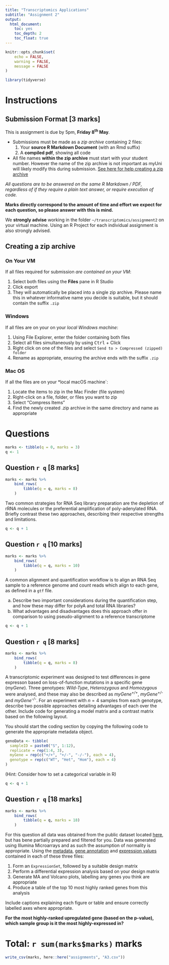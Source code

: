 ```yaml
---
title: "Transcriptomics Applications"
subtitle: "Assignment 2"
output: 
  html_document: 
    toc: yes
    toc_depth: 2
    toc_float: true
---
```


```r
knitr::opts_chunk$set(
    echo = FALSE, 
    warning = FALSE,
    message = FALSE
)
```

```r
library(tidyverse)
```

# Instructions

## Submission Format [3 marks]

This is assignment is due by 5pm, **Friday 8^th^ May**.

- Submissions must be made as a *zip archive* containing 2 files:
    1. Your **source R Markdown Document** (with an Rmd suffix)
    2. A **compiled pdf**, showing all code
- All file names **within the zip archive** must start with your student number.
However the name of the zip archive is not important as myUni will likely modify this during submission. [See here for help creating a zip archive](#creating-a-zip-archive)
    
*All questions are to be answered on the same R Markdown / PDF, regardless of if they require a plain text answer, or require execution of code.*

**Marks directly correspond to the amount of time and effort we expect for each question, so please answer with this is mind.**

We **strongly advise** working in the folder `~/transcriptomics/assignment2` on your virtual machine.
Using an R Project for each individual assignment is also strongly advised.

## Creating a zip archive {.tabset}

### On Your VM

If all files required for submission *are contained on your VM*:

1. Select both files using the **Files** pane in R Studio
2. Click export
3. They will automatically be placed into a single zip archive. Please name this in whatever informative name you decide is suitable, but it should contain the suffix `.zip`

### Windows

If all files are on your on your *local Windows machine*:

1. Using File Explorer, enter the folder containing both files
2. Select all files simultaneously by using <kbd>Ctrl</kbd> + Click
3. Right click on one of the files and select `Send to > Compressed (zipped) folder`
4. Rename as appropriate, ensuring the archive ends with the suffix `.zip`

### Mac OS

If all the files are on your *local macOS machine`:

1. Locate the items to zip in the Mac Finder (file system)
2. Right-click on a file, folder, or files you want to zip
3. Select “Compress Items”
4. Find the newly created .zip archive in the same directory and name as appropriate


# Questions

```r
marks <- tibble(q = 0, marks = 3)
q <- 1
```

## Question `r q` [8 marks]

```r
marks <- marks %>%
    bind_rows(
        tibble(q = q, marks = 8)
    )
```

Two common strategies for RNA Seq library preparation are the depletion of rRNA molecules or the preferential amplification of poly-adenylated RNA.
Briefly contrast these two approaches, describing their respective strengths and limitations.

```r
q <- q + 1
```

## Question `r q` [10 marks]

```r
marks <- marks %>%
    bind_rows(
        tibble(q = q, marks = 10)
    )
```

A common alignment and quantification workflow is to align an RNA Seq sample to a reference genome and count reads which align to each gene, as defined in a `gtf` file.

a. Describe two important considerations during the quantification step, and how these may differ for polyA and total RNA libraries?
b. What advantages and disadvantages does this approach offer in comparison to using pseudo-alignment to a reference transcriptome


```r
q <- q + 1
```

## Question `r q` [8 marks]

```r
marks <- marks %>%
    bind_rows(
        tibble(q = q, marks = 8)
    )
```

A transcriptomic experiment was designed to test differences in gene expresson based on loss-of-function mutations in a specific gene (*myGene*).
Three genotypes: *Wild-Type*, *Heterozygous* and *Homozygous* were analysed, and these may also be described as *myGene^+/+^*, *myGene^+/-^* and *myGene^-/-^*.
For an experiment with $n = 4$ samples from each genotype, describe two possible approaches detailing advantages of each over the other.
Include code for generating a model matrix and a contrast matrix based on the following layout.

You should start the coding section by copying the following code to generate the appropriate metadata object.

```r
genoData <- tibble(
  sampleID = paste0("S", 1:12),
  replicate = rep(1:4, 3),
  myGene = rep(c("+/+", "+/-", "-/-"), each = 4),
  genotype = rep(c("WT", "Het", "Hom"), each = 4)
)
```

(Hint: Consider how to set a categorical variable in R)

```r
q <- q + 1
```


## Question `r q` [18 marks]

```r
marks <- marks %>%
    bind_rows(
        tibble(q = q, marks = 18)
    )
```

For this question all data was obtained from the public dataset located [here](https://www.ncbi.nlm.nih.gov/geo/query/acc.cgi?acc=GSE71868), but has bene partially prepared and filtered for you.
Data was generated using Illumina Microarrays and as such the assumption of normality is appropriate.
Using the [metadata](GSE71868_meta.txt), [gene annotation](GSE71868_genes.tsv) and [expression values](GSE71868_exprs.tsv) contained in each of these three files:

1. Form an `ExpressionSet`, followed by a suitable design matrix
2. Perform a differential expression analysis based on your design matrix 
3. Generate MA and Volcano plots, labelling any genes you think are appropriate 
4. Produce a table of the top 10 most highly ranked genes from this analysis

Include captions explaining each figure or table and ensure correctly labelled axes where appropriate. 

**For the most highly-ranked upregulated gene (based on the p-value), which sample group is it the most highly-expressed in?**

# Total: `r sum(marks$marks)` marks

```r
write_csv(marks, here::here("assignments", "A3.csv"))
```
